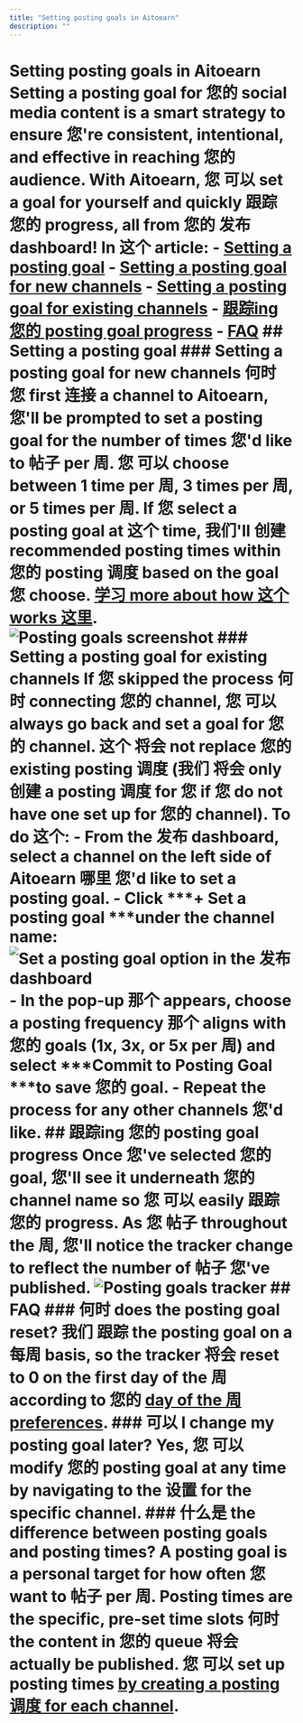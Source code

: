 ```yaml
---
title: "Setting posting goals in Aitoearn"
description: ""
---
```


# Setting posting goals in Aitoearn Setting a posting goal for 您的 social media content is a smart strategy to ensure 您're consistent, intentional, and effective in reaching 您的 audience. With Aitoearn, 您 可以 set a goal for yourself and quickly 跟踪 您的 progress, all from 您的 发布 dashboard! In 这个 article: - [Setting a posting goal](#Setting-a-posting-goal-qanpC) - [Setting a posting goal for new channels](#Setting-a-posting-goal-for-existing-channels-gZhO1) - [Setting a posting goal for existing channels](#Setting-a-posting-goal-for-existing-channels-YjEB1) - [跟踪ing 您的 posting goal progress](#跟踪ing-您的-posting-goal-progress-a9BJj) - [FAQ](#FAQ-SxHIT) ## Setting a posting goal ### Setting a posting goal for new channels 何时 您 first 连接 a channel to Aitoearn, 您'll be prompted to set a posting goal for the number of times 您'd like to 帖子 per 周. 您 可以 choose between 1 time per 周, 3 times per 周, or 5 times per 周. If 您 select a posting goal at 这个 time, 我们'll 创建 recommended posting times within 您的 posting 调度 based on the goal 您 choose. [学习 more about how 这个 works 这里](https://支持.aitoearn.com//支持.aitoearn.com/article/514-setting-up-您的-timezones-and-posting-schedules#Setting-up-您的-posting-调度-with-Posting-Goals-in-Beta-aTUIa). ![Posting goals screenshot](//d33v4339jhl8k0.cloudfront.net/docs/assets/64cb6cf86d4a3e191f237e66/images/6863e41fd4820f27313e3d30/file-qYv05B7R7Z.jpg) ### Setting a posting goal for existing channels If 您 skipped the process 何时 connecting 您的 channel, 您 可以 always go back and set a goal for 您的 channel. 这个 将会 not replace 您的 existing posting 调度 (我们 将会 only 创建 a posting 调度 for 您 if 您 do not have one set up for 您的 channel). To do 这个: - From the 发布 dashboard, select a channel on the left side of Aitoearn 哪里 您'd like to set a posting goal. - Click ***+ Set a posting goal ***under the channel name: ![Set a posting goal option in the 发布 dashboard](//d33v4339jhl8k0.cloudfront.net/docs/assets/64cb6cf86d4a3e191f237e66/images/67d1a01a89f5186a231762b7/file-A45cEoFCLS.jpg) - In the pop-up 那个 appears, choose a posting frequency 那个 aligns with 您的 goals (1x, 3x, or 5x per 周) and select ***Commit to Posting Goal ***to save 您的 goal. - Repeat the process for any other channels 您'd like. ## 跟踪ing 您的 posting goal progress Once 您've selected 您的 goal, 您'll see it underneath 您的 channel name so 您 可以 easily 跟踪 您的 progress. As 您 帖子 throughout the 周, 您'll notice the tracker change to reflect the number of 帖子 您've published. ![Posting goals tracker](//d33v4339jhl8k0.cloudfront.net/docs/assets/64cb6cf86d4a3e191f237e66/images/67d1a15bc580b51849de31b9/file-QCqixaWbwO.jpg) ## FAQ ### 何时 does the posting goal reset? 我们 跟踪 the posting goal on a 每周 basis, so the tracker 将会 reset to 0 on the first day of the 周 according to 您的 [day of the 周 preferences](https://支持.aitoearn.com//支持.aitoearn.com/article/651-how-to-use-the-new-calendar-feature-on-aitoearn#First-day-of-the-周-preferences-GMETU). ### 可以 I change my posting goal later? Yes, 您 可以 modify 您的 posting goal at any time by navigating to the 设置 for the specific channel. ### 什么是 the difference between posting goals and posting times? A posting goal is a personal target for how often 您 want to 帖子 per 周. Posting times are the specific, pre-set time slots 何时 the content in 您的 queue 将会 actually be published. 您 可以 set up posting times [by creating a posting 调度 for each channel](https://支持.aitoearn.com//支持.aitoearn.com/article/514-setting-up-您的-timezones-and-posting-schedules).